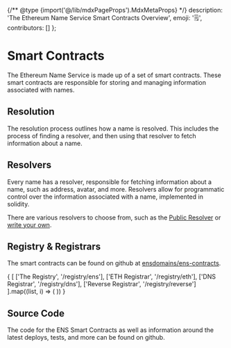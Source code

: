 
{/** @type {import('@/lib/mdxPageProps').MdxMetaProps} */}
    description: 'The Ethereum Name Service Smart Contracts Overview',
    emoji: '🗒️',
    contributors: []
};

# Smart Contracts

The Ethereum Name Service is made up of a set of smart contracts.
These smart contracts are responsible for storing and managing information associated with names.

## Resolution

The resolution process outlines how a name is resolved.
This includes the process of finding a resolver, and then using that resolver to fetch information about a name.

<EmbedLink
    title="Resolution Process"
    description="The resolution process"
    href="/resolution"
/>

## Resolvers

Every name has a resolver, responsible for fetching information about a name, such as address, avatar, and more.
Resolvers allow for programmatic control over the information associated with a name, implemented in solidity.

There are various resolvers to choose from, such as the [Public Resolver](/resolvers/public) or [write your own](/resolvers/writing).

<EmbedLink
    title="Resolvers Quickstart"
    description=""
    href="/resolvers/quickstart"
/>

## Registry & Registrars

The smart contracts can be found on github at [ensdomains/ens-contracts]().

<div>
    <div className="grid grid-cols-3 gap-4 not-prose">
        {
            [
                ['The Registry', '/registry/ens'],
                ['ETH Registrar', '/registry/eth'],
                ['DNS Registrar', '/registry/dns'],
                ['Reverse Registrar', '/registry/reverse']
            ].map((list, i) => (
                <EmbedLink
                    title={list[0]}
                    description="The resolution process"
                    href={list[1]}
                    key={i}
                />
            ))
        }
    </div>
</div>

## Source Code

The code for the ENS Smart Contracts as well as information around the latest deploys, tests, and more can be found on github.

<div>
    <Repository src="ensdomains/ens-contracts" description="Ethereum Name Service Contracts"/>
</div>
